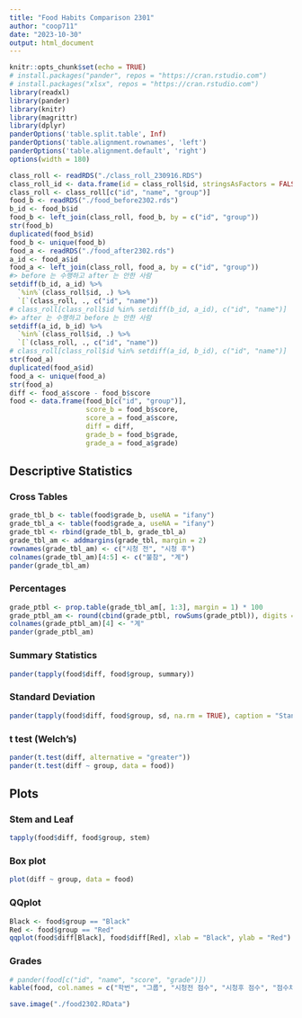 ```yaml
---
title: "Food Habits Comparison 2301"
author: "coop711"
date: "2023-10-30"
output: html_document
---
```


```r
knitr::opts_chunk$set(echo = TRUE)
# install.packages("pander", repos = "https://cran.rstudio.com")
# install.packages("xlsx", repos = "https://cran.rstudio.com")
library(readxl)
library(pander)
library(knitr)
library(magrittr)
library(dplyr)
panderOptions('table.split.table', Inf)
panderOptions('table.alignment.rownames', 'left')
panderOptions('table.alignment.default', 'right')
options(width = 180)
```

<!--
### Data 
-->

```r
class_roll <- readRDS("./class_roll_230916.RDS")
class_roll_id <- data.frame(id = class_roll$id, stringsAsFactors = FALSE) 
class_roll <- class_roll[c("id", "name", "group")] 
food_b <- readRDS("./food_before2302.rds")
b_id <- food_b$id
food_b <- left_join(class_roll, food_b, by = c("id", "group"))
str(food_b)
duplicated(food_b$id)
food_b <- unique(food_b)
food_a <- readRDS("./food_after2302.rds")
a_id <- food_a$id
food_a <- left_join(class_roll, food_a, by = c("id", "group"))
#> before 는 수행하고 after 는 안한 사람
setdiff(b_id, a_id) %>%
  `%in%`(class_roll$id, .) %>%
  `[`(class_roll, ., c("id", "name"))
# class_roll[class_roll$id %in% setdiff(b_id, a_id), c("id", "name")]
#> after 는 수행하고 before 는 안한 사람  
setdiff(a_id, b_id) %>%
  `%in%`(class_roll$id, .) %>%
  `[`(class_roll, ., c("id", "name"))
# class_roll[class_roll$id %in% setdiff(a_id, b_id), c("id", "name")]
str(food_a)
duplicated(food_a$id) 
food_a <- unique(food_a)
str(food_a)
diff <- food_a$score - food_b$score
food <- data.frame(food_b[c("id", "group")], 
                   score_b = food_b$score, 
                   score_a = food_a$score, 
                   diff = diff, 
                   grade_b = food_b$grade, 
                   grade_a = food_a$grade)
```

## Descriptive Statistics

### Cross Tables

```r
grade_tbl_b <- table(food$grade_b, useNA = "ifany")
grade_tbl_a <- table(food$grade_a, useNA = "ifany")
grade_tbl <- rbind(grade_tbl_b, grade_tbl_a)
grade_tbl_am <- addmargins(grade_tbl, margin = 2)
rownames(grade_tbl_am) <- c("시청 전", "시청 후")
colnames(grade_tbl_am)[4:5] <- c("불참", "계")
pander(grade_tbl_am)
```

### Percentages

```r
grade_ptbl <- prop.table(grade_tbl_am[, 1:3], margin = 1) * 100
grade_ptbl_am <- round(cbind(grade_ptbl, rowSums(grade_ptbl)), digits = 1)
colnames(grade_ptbl_am)[4] <- "계"
pander(grade_ptbl_am)
```

### Summary Statistics

```r
pander(tapply(food$diff, food$group, summary))
```

### Standard Deviation

```r
pander(tapply(food$diff, food$group, sd, na.rm = TRUE), caption = "Standard Deviation")
```

### t test (Welch's)

```r
pander(t.test(diff, alternative = "greater"))
pander(t.test(diff ~ group, data = food))
```

## Plots

### Stem and Leaf

```r
tapply(food$diff, food$group, stem)
```

### Box plot

```r
plot(diff ~ group, data = food)
```

### QQplot

```r
Black <- food$group == "Black"
Red <- food$group == "Red"
qqplot(food$diff[Black], food$diff[Red], xlab = "Black", ylab = "Red")
```

### Grades

```r
# pander(food[c("id", "name", "score", "grade")])
kable(food, col.names = c("학번", "그룹", "시청전 점수", "시청후 점수", "점수차이", "시청전등급", "시청후등급"), align = "c")
```


<!--
### save
-->

```r
save.image("./food2302.RData")
```